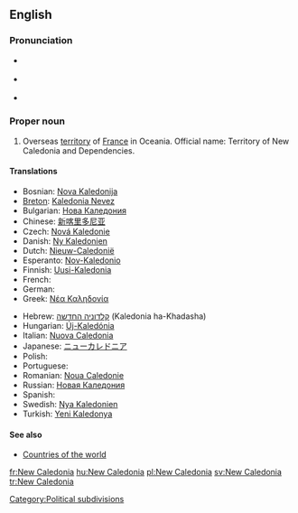 {{wikipedia}}
==English==

===Pronunciation===
* {{a|UK}} {{IPA|/ˈnjuː ˌkæl.ɪˈdəʊ.ni.ə/|/ˈnjuː ˌkæl.əˈdəʊ.ni.ə/}}
* {{a|US}} {{IPA|/ˈnu ˌkæl.ɪˈdoʊ.ni.ə/|/ˈnu ˌkæl.əˈdoʊ.ni.ə/}}
* {{audio|en-us-New Caledonia.ogg|Audio (US)}}

===Proper noun===
{{en-proper noun|sg=[[new|New]] [[Caledonia]]}}

# Overseas [[territory]] of [[France]] in Oceania. Official name: Territory of New Caledonia and Dependencies.

====Translations====
{{trans-top|overseas territory of France}}
* Bosnian: [[Nova Kaledonija]] {{f}}
* [[Breton]]: [[Kaledonia Nevez]]
* Bulgarian: [[Нова Каледония]]
* Chinese: [[新喀里多尼亚]]
* Czech: [[Nová Kaledonie]]
* Danish: [[Ny Kaledonien]]
* Dutch: [[Nieuw-Caledonië]]
* Esperanto: [[Nov-Kaledonio]]
* Finnish: [[Uusi-Kaledonia]]
* French: {{t|fr|Nouvelle-Calédonie|f}}
* German: {{t|de|Neukaledonien|n}}
* Greek: [[Νέα Καληδονία]] {{f}}
{{trans-mid}}
* Hebrew: [[קלדוניה החדשה]] (Kaledonia ha-Khadasha)
* Hungarian: [[Új-Kaledónia]]
* Italian: [[Nuova Caledonia]] {{f}}
* Japanese: [[ニューカレドニア]]
* Polish: {{t|pl|Nowa Kaledonia|f}}
* Portuguese: {{t|pt|Nova Caledónia|f}}
* Romanian: [[Noua Caledonie]] {{f}}
* Russian: [[Новая Каледония]]
* Spanish: {{t|es|Nueva Caledonia|f}}
* Swedish: [[Nya Kaledonien]]
* Turkish: [[Yeni Kaledonya]]
{{trans-bottom}}

====See also====
* [[Appendix:Countries of the world|Countries of the world]]

[[Category:Political subdivisions]]

[[fr:New Caledonia]]
[[hu:New Caledonia]]
[[pl:New Caledonia]]
[[sv:New Caledonia]]
[[tr:New Caledonia]]